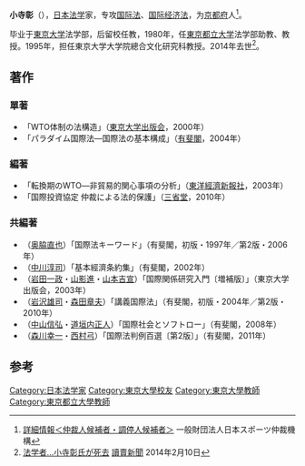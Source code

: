 '''小寺彰'''（{{bd|1952年|4月5日|2014年|2月10日|Kotera Akira}}），[[日本|日本]][[法学|法学]]家，专攻[[国际法|国际法]]、[[国际经济法|国际经济法]]，为[[京都府|京都府]]人<ref>[http://www.jsaa.jp/doc/arbit/21kotera.html 詳細情報＜仲裁人候補者・調停人候補者＞] {{Wayback|url=http://www.jsaa.jp/doc/arbit/21kotera.html |date=20120815023236 }} 一般財団法人日本スポーツ仲裁機構</ref>。

毕业于[[東京大学|東京大学]]法学部，后留校任教，1980年，任[[東京都立大学|東京都立大学]]法学部助教、教授。1995年，担任東京大学大学院總合文化研究科教授。2014年去世<ref>[http://sougi.bestnet.ne.jp/php/funeral_jump.php?type=FW&start_id=1&rcv_funeral_id=w/CR9CoTDz68rdyxofoOObXprofp 法学者…小寺彰氏が死去] {{Wayback|url=http://sougi.bestnet.ne.jp/php/funeral_jump.php?type=FW&start_id=1&rcv_funeral_id=w%2FCR9CoTDz68rdyxofoOObXprofp |date=20150123211143 }} [[讀賣新聞|讀賣新聞]] 2014年2月10日</ref>。

==著作==
===單著===
*「WTO体制の法構造」（[[東京大学出版会|東京大学出版会]]，2000年）
*「パラダイム国際法―国際法の基本構成」（[[有斐閣|有斐閣]]，2004年）

===編著===
*「転換期のWTO―非貿易的関心事項の分析」（[[東洋經濟新報社|東洋經濟新報社]]，2003年）
*「国際投資協定 仲裁による法的保護」（[[三省堂|三省堂]]，2010年）

===共編著===
*（[[奥脇直也|奥脇直也]]）「国際法キーワード」（有斐閣，初版・1997年／第2版・2006年）
*（[[中川淳司|中川淳司]]）「基本經濟条約集」（有斐閣，2002年）
*（[[岩田一政|岩田一政]]・[[山影進|山影進]]・[[山本吉宣|山本吉宣]]）「国際関係研究入門〔増補版〕」（東京大学出版会，2003年）
*（[[岩沢雄司|岩沢雄司]]・[[森田章夫|森田章夫]]）「講義国際法」（有斐閣，初版・2004年／第2版・2010年）
*（[[中山信弘|中山信弘]]・[[道垣内正人|道垣内正人]]）「国際社会とソフトロー」（有斐閣，2008年）
*（[[森川幸一|森川幸一]]・[[西村弓|西村弓]]）「国際法判例百選〔第2版〕」（有斐閣，2011年）

== 参考 ==
{{Reflist}}

{{DEFAULTSORT:Kotera Akira}}
[[Category:日本法学家|Category:日本法学家]]
[[Category:東京大學校友|Category:東京大學校友]]
[[Category:東京大學教師|Category:東京大學教師]]
[[Category:東京都立大學教師|Category:東京都立大學教師]]